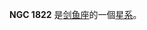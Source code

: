 {{NGCInfoBox|NGCID=NGC 1822|發現者=詹姆士·丹露帕|發現日期=1826年9月24日|其他編號=ESO 85-SC42|曆元=J2000.0|赤經=5時5分9.2秒
|赤緯=-66°12'38"|星座=剑鱼座|星體=星系|星等=13.2|表面亮度=|藍等=13.2}}

'''NGC 1822''' 是[[剑鱼座|剑鱼座]]的一個[[星系|星系]]。

{{NGCReference|1822}}
{{Catalogs|NGC=1822}}